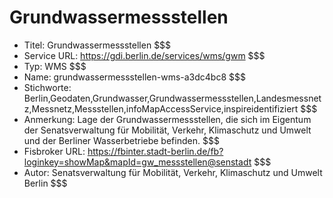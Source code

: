 # Grundwassermessstellen
- Titel: Grundwassermessstellen $$$
- Service URL: https://gdi.berlin.de/services/wms/gwm $$$
- Typ: WMS $$$
- Name: grundwassermessstellen-wms-a3dc4bc8 $$$
- Stichworte: Berlin,Geodaten,Grundwasser,Grundwassermessstellen,Landesmessnetz,Messnetz,Messstellen,infoMapAccessService,inspireidentifiziert $$$
- Anmerkung: Lage der Grundwassermessstellen, die sich im Eigentum der Senatsverwaltung für Mobilität, Verkehr, Klimaschutz und Umwelt und der Berliner Wasserbetriebe befinden. $$$
- Fisbroker URL: https://fbinter.stadt-berlin.de/fb?loginkey=showMap&mapId=gw_messstellen@senstadt $$$
- Autor: Senatsverwaltung für Mobilität, Verkehr, Klimaschutz und Umwelt Berlin $$$

